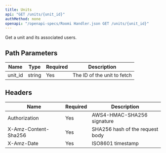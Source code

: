 ```yaml
---
title: Units
api: "GET /units/{unit_id}"
authMethod: none
openapi: "/openapi-specs/Roomi Handler.json GET /units/{unit_id}"
---
```


Get a unit and its associated users.

## Path Parameters


| Name | Type | Required | Description |
| --- | --- | --- | --- |
| unit_id | string | Yes | The ID of the unit to fetch |


## Headers


| Name | Required | Description |
| --- | --- | --- |
| Authorization | Yes | AWS4-HMAC-SHA256 signature |
| X-Amz-Content-Sha256 | Yes | SHA256 hash of the request body |
| X-Amz-Date | Yes | ISO8601 timestamp |

